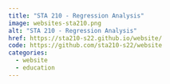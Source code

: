 ```yaml
---
title: "STA 210 - Regression Analysis"
image: websites-sta210.png
alt: "STA 210 - Regression Analysis"
href: https://sta210-s22.github.io/website/
code: https://github.com/sta210-s22/website
categories:
  - website
  - education
---
```

